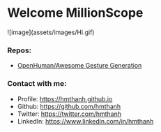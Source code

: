 # Welcome MillionScope

<div style={{width:"32px"}}>
![image](assets/images/Hi.gif)
</div>

### Repos:

- [OpenHuman/Awesome Gesture Generation](https://github.com/OpenHuman-ai/awesome-gesture_generation)

### Contact with me:

- Profile: https://hmthanh.github.io
- Github: https://github.com/hmthanh
- Twitter: https://twitter.com/hmthanh
- LinkedIn: https://www.linkedin.com/in/hmthanh
